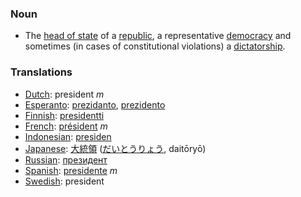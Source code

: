=== Noun ===

*The [[head of state]] of a [[republic]], a representative [[democracy]] and sometimes (in cases of constitutional violations) a [[dictatorship]].

===Translations===

*[[Dutch]]: president ''m''
*[[Esperanto]]: [[prezidanto]], [[prezidento]]
*[[Finnish]]: [[presidentti]]
*[[French]]: [[président]] ''m''
*[[Indonesian]]: [[presiden]]
*[[Japanese]]: [[大統領]] ([[だいとうりょう]], daitōryō)
*[[Russian]]: [[президент]]
*[[Spanish]]: [[presidente]] ''m''
*[[Swedish]]: president